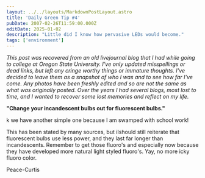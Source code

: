 ```yaml
---
layout: ../../layouts/MarkdownPostLayout.astro
title: 'Daily Green Tip #4'
pubDate: 2007-02-26T11:59:00.000Z
editDate: 2025-01-02
description: "Little did I know how pervasive LEDs would become."
tags: ['environment']
---
```



_This post was recovered from an old livejournal blog that I had while going to college at Oregon State University. I've only updated misspellings or dead links, but left any cringe worthy things or immature thoughts. I've decided to leave them as a snapshot of who I was and to see how far I've come. Any photos have been freshly edited and so are not the same as what was originally posted. Over the years I had several blogs, most lost to time, and I wanted to recover some lost memories and reflect on my life._

**"Change your incandescent bulbs out for fluorescent bulbs."**

<DropCap letter='O' />

k we have another simple one because I am swamped with school work!

This has been stated by many sources, but iIshould still reiterate that fluorescent bulbs use less power, and they last far longer than incandescents. Remember to get those fluoro's and especially now because they have developed more natural light styled fluoro's. Yay, no more icky fluoro color.

Peace-Curtis